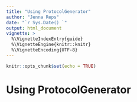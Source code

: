 ```yaml
---
title: "Using ProtocolGenerator"
author: "Jenna Reps"
date: "`r Sys.Date() `"
output: html_document
vignette: >
  %\VignetteIndexEntry{guide}
  %\VignetteEngine{knitr::knitr}
  %\VignetteEncoding{UTF-8}
---
```


```r
knitr::opts_chunk$set(echo = TRUE)
```

# Using ProtocolGenerator
